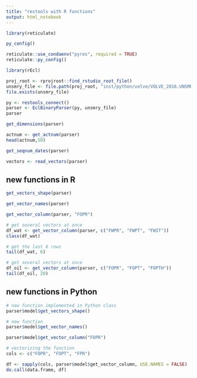```yaml
---
title: "restools with R functions"
output: html_notebook
---
```


```r
library(reticulate)

py_config()

reticulate::use_condaenv("pyres", required = TRUE)
reticulate::py_config()
```



```r
library(rEcl)

proj_root <- rprojroot::find_rstudio_root_file()
unsmry_file <- file.path(proj_root, "inst/python/volve/VOLVE_2016.UNSMRY")
file.exists(unsmry_file)
```

```r
py <- restools_connect()
parser <- EclBinaryParser(py, unsmry_file)
parser
```




```r
get_dimensions(parser)
```

```r
actnum <- get_actnum(parser)
head(actnum,50)
```


```r
get_seqnum_dates(parser)
```


```r
vectors <- read_vectors(parser)
```


## new functions in R

```r
get_vectors_shape(parser)
```

```r
get_vector_names(parser)
```

```r
get_vector_column(parser, "FOPR")
```

```r
# get several vectors at once
df_wat <- get_vector_column(parser, c("FWPR", "FWPT", "FWIT"))
class(df_wat)
```

```r
# get the last 6 rows
tail(df_wat, 6)
```

```r
# get several vectors at once
df_oil <- get_vector_column(parser, c("FOPR", "FOPT", "FOPTH"))
tail(df_oil, 20)
```



## new functions in Python

```r
# new function implemented in Python class
parser$model$get_vectors_shape()
```

```r
# new function
parser$model$get_vector_names()
```

```r
parser$model$get_vector_column("FOPR")
```

```r
# vectorizing the function
cols <- c("FOPR", "FOPT", "FPR")

df <- sapply(cols, parser$model$get_vector_column, USE.NAMES = FALSE)
do.call(data.frame, df)
```





